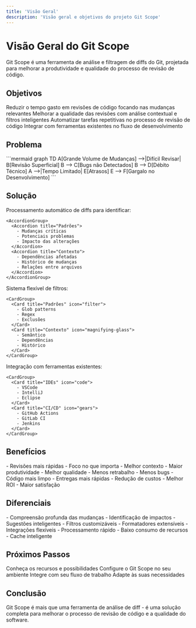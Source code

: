 ```yaml
---
title: 'Visão Geral'
description: 'Visão geral e objetivos do projeto Git Scope'
---
```


# Visão Geral do Git Scope

<Note>
  Git Scope é uma ferramenta de análise e filtragem de diffs do Git, projetada para
  melhorar a produtividade e qualidade do processo de revisão de código.
</Note>

## Objetivos

<CardGroup cols={2}>
  <Card title="Produtividade" icon="rocket">
    Reduzir o tempo gasto em revisões de código focando nas mudanças relevantes
  </Card>
  <Card title="Qualidade" icon="shield-check">
    Melhorar a qualidade das revisões com análise contextual e filtros inteligentes
  </Card>
  <Card title="Automação" icon="robot">
    Automatizar tarefas repetitivas no processo de revisão de código
  </Card>
  <Card title="Integração" icon="puzzle-piece">
    Integrar com ferramentas existentes no fluxo de desenvolvimento
  </Card>
</CardGroup>

## Problema

<Frame>
  ```mermaid
  graph TD
    A[Grande Volume de Mudanças] -->|Difícil Revisar| B[Revisão Superficial]
    B --> C[Bugs não Detectados]
    B --> D[Débito Técnico]
    A -->|Tempo Limitado| E[Atrasos]
    E --> F[Gargalo no Desenvolvimento]
  ```
</Frame>

## Solução

<Steps>
  <Step title="Análise Inteligente">
    Processamento automático de diffs para identificar:
    
    <AccordionGroup>
      <Accordion title="Padrões">
        - Mudanças críticas
        - Potenciais problemas
        - Impacto das alterações
      </Accordion>
      <Accordion title="Contexto">
        - Dependências afetadas
        - Histórico de mudanças
        - Relações entre arquivos
      </Accordion>
    </AccordionGroup>
  </Step>
  
  <Step title="Filtragem Avançada">
    Sistema flexível de filtros:
    
    <CardGroup>
      <Card title="Padrões" icon="filter">
        - Glob patterns
        - Regex
        - Exclusões
      </Card>
      <Card title="Contexto" icon="magnifying-glass">
        - Semântico
        - Dependências
        - Histórico
      </Card>
    </CardGroup>
  </Step>
  
  <Step title="Integração">
    Integração com ferramentas existentes:
    
    <CardGroup>
      <Card title="IDEs" icon="code">
        - VSCode
        - IntelliJ
        - Eclipse
      </Card>
      <Card title="CI/CD" icon="gears">
        - GitHub Actions
        - GitLab CI
        - Jenkins
      </Card>
    </CardGroup>
  </Step>
</Steps>

## Benefícios

<CardGroup cols={2}>
  <Card title="Desenvolvedores" icon="user">
    - Revisões mais rápidas
    - Foco no que importa
    - Melhor contexto
  </Card>
  <Card title="Times" icon="users">
    - Maior produtividade
    - Melhor qualidade
    - Menos retrabalho
  </Card>
  <Card title="Projetos" icon="project-diagram">
    - Menos bugs
    - Código mais limpo
    - Entregas mais rápidas
  </Card>
  <Card title="Organizações" icon="building">
    - Redução de custos
    - Melhor ROI
    - Maior satisfação
  </Card>
</CardGroup>

## Diferenciais

<AccordionGroup>
  <Accordion title="Análise Contextual">
    - Compreensão profunda das mudanças
    - Identificação de impactos
    - Sugestões inteligentes
  </Accordion>
  <Accordion title="Flexibilidade">
    - Filtros customizáveis
    - Formatadores extensíveis
    - Integrações flexíveis
  </Accordion>
  <Accordion title="Performance">
    - Processamento rápido
    - Baixo consumo de recursos
    - Cache inteligente
  </Accordion>
</AccordionGroup>

## Próximos Passos

<Steps>
  <Step title="Explorar">
    Conheça os recursos e possibilidades
  </Step>
  <Step title="Configurar">
    Configure o Git Scope no seu ambiente
  </Step>
  <Step title="Integrar">
    Integre com seu fluxo de trabalho
  </Step>
  <Step title="Customizar">
    Adapte às suas necessidades
  </Step>
</Steps>

## Conclusão

<Note>
  Git Scope é mais que uma ferramenta de análise de diff - é uma solução completa
  para melhorar o processo de revisão de código e a qualidade do software.
</Note> 